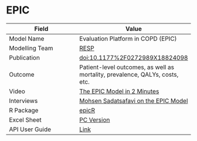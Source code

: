 # EPIC

| Field         | Value         |
| ------------- |-------------- |
| Model Name    | Evaluation Platform in COPD (EPIC)       |
| Modelling Team| [RESP](http://resp.core.ubc.ca)|
| Publication   | [doi:10.1177%2F0272989X18824098](https://doi.org/10.1177%2F0272989X18824098)|
| Outcome       | Patient-level outcomes, as well as mortality, prevalence, QALYs, costs, etc.|
| Video         | [The EPIC Model in 2 Minutes](https://www.peermodelsnetwork.com/educational-videos?wix-vod-video-id=b394fa69ae404fdeb2ceae17f308fbea&wix-vod-comp-id=comp-k8q9lys1)|
| Interviews    | [Mohsen Sadatsafavi on the EPIC Model](https://www.peermodelsnetwork.com/post/interview-with-mohsen-sadatsafavi)|
| R Package     | [epicR](https://github.com/resplab/epicR)|
| Excel Sheet   | [PC Version](https://drive.google.com/uc?export=download&id=15yY_O7wVgoEbaHNLDBjfN2PqnenB6WWa) |
| API User Guide| [Link](https://resplab.github.io/prismguide/api-users-guide.html#epic)          |
